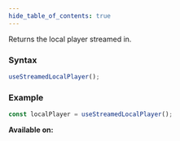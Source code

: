 ```yaml
---
hide_table_of_contents: true
---
```



Returns the local player streamed in.

### Syntax

```js
useStreamedLocalPlayer();
```

### Example

```js
const localPlayer = useStreamedLocalPlayer();
```

**Available on:** <ClientTag />
